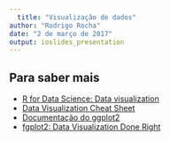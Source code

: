 ```yaml
---
  title: "Visualização de dados"
author: "Rodrigo Rocha"
date: "2 de março de 2017"
output: ioslides_presentation
---
```

  

## Para saber mais
  
- [R for Data Science: Data visualization](http://r4ds.had.co.nz/data-visualisation.html)
- [Data Visualization Cheat Sheet](https://www.rstudio.com/wp-content/uploads/2016/11/ggplot2-cheatsheet-2.1.pdf)
- [Documentação do ggplot2](http://docs.ggplot2.org/current/)
- [fgplot2: Data Visualization Done Right](http://superbobry.github.io/slides/ggplot2/)
